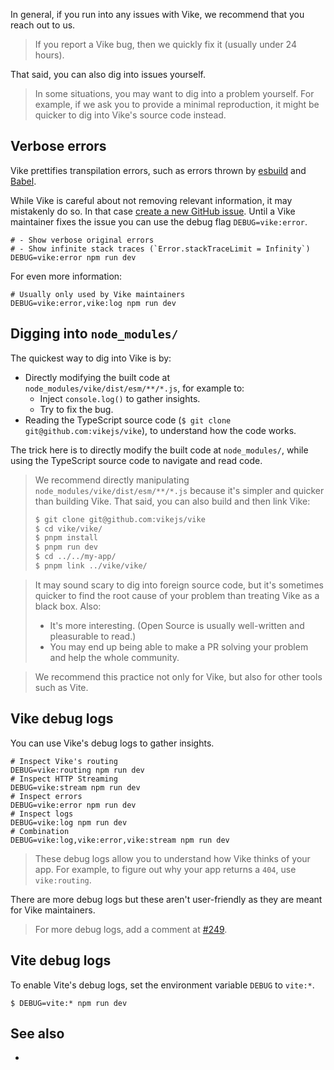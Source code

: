 
In general, if you run into any issues with Vike, we recommend that you <Link href="/faq#how-can-i-reach-out-for-help">reach out to us</Link>.

> If you report a Vike bug, then we quickly fix it (usually under 24 hours).

That said, you can also dig into issues yourself.

> In some situations, you may want to dig into a problem yourself. For example, if we ask you to provide a minimal reproduction, it might be quicker to dig into Vike's source code instead.


## Verbose errors

Vike prettifies transpilation errors, such as errors thrown by [esbuild](https://esbuild.github.io/) and [Babel](https://babeljs.io/).

While Vike is careful about not removing relevant information, it may mistakenly do so. In that case [create a new GitHub issue](https://github.com/vikejs/vike/issues/new). Until a Vike maintainer fixes the issue you can use the debug flag `DEBUG=vike:error`.

```shell
# - Show verbose original errors
# - Show infinite stack traces (`Error.stackTraceLimit = Infinity`)
DEBUG=vike:error npm run dev
```

For even more information:

```shell
# Usually only used by Vike maintainers
DEBUG=vike:error,vike:log npm run dev
```


## Digging into `node_modules/`

The quickest way to dig into Vike is by:
 - Directly modifying the built code at `node_modules/vike/dist/esm/**/*.js`, for example to:
   - Inject `console.log()` to gather insights.
   - Try to fix the bug.
 - Reading the TypeScript source code (`$ git clone git@github.com:vikejs/vike`), to understand how the code works.

The trick here is to directly modify the built code at `node_modules/`, while using the TypeScript source code to navigate and read code.

> We recommend directly manipulating `node_modules/vike/dist/esm/**/*.js` because it's simpler and quicker than building Vike. That said, you can also build and then link Vike:
> ```bash
> $ git clone git@github.com:vikejs/vike
> $ cd vike/vike/
> $ pnpm install
> $ pnpm run dev
> $ cd ../../my-app/
> $ pnpm link ../vike/vike/
> ```

> It may sound scary to dig into foreign source code, but it's sometimes quicker to find the root cause of your problem than treating Vike as a black box. Also:
> - It's more interesting. (Open Source is usually well-written and pleasurable to read.)
> - You may end up being able to make a PR solving your problem and help the whole community.

> We recommend this practice not only for Vike, but also for other tools such as Vite.


## Vike debug logs

You can use Vike's debug logs to gather insights.

```shell
# Inspect Vike's routing
DEBUG=vike:routing npm run dev
# Inspect HTTP Streaming
DEBUG=vike:stream npm run dev
# Inspect errors
DEBUG=vike:error npm run dev
# Inspect logs
DEBUG=vike:log npm run dev
# Combination
DEBUG=vike:log,vike:error,vike:stream npm run dev
```

> These debug logs allow you to understand how Vike thinks of your app. For example, to figure out why your app returns a `404`, use `vike:routing`.

There are more debug logs but these aren't user-friendly as they are meant for Vike maintainers.

> For more debug logs, add a comment at [#249](https://github.com/vikejs/vike/issues/249).


## Vite debug logs

To enable Vite's debug logs, set the environment variable `DEBUG` to `vite:*`.

```shell
$ DEBUG=vite:* npm run dev
```

## See also

- <Link href="/integration/error-tracking" />
